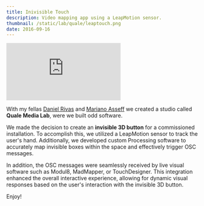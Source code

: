 ```yaml
---
title: Inivisible Touch
description: Video mapping app using a LeapMotion sensor.
thumbnail: /static/lab/quale/leaptouch.png
date: 2016-09-16
---
```


<iframe
  className="w-full aspect-video"
  src="https://player.vimeo.com/video/134560602"
  frameborder="0"
  webkitallowfullscreen=""
  mozallowfullscreen=""
  allowfullscreen
></iframe>

With my fellas [Daniel Rivas](https://daninjafx.com/) and [Mariano Asseff](https://www.themotioncube.art/) we created a studio called **Quale Media Lab**, were we built odd software.

We made the decision to create an **invisible 3D button** for a commissioned installation. To accomplish this, we utilized a LeapMotion sensor to track the user's hand. Additionally, we developed custom Processing software to accurately map invisible boxes within the space and effectively trigger OSC messages.

In addition, the OSC messages were seamlessly received by live visual software such as Modul8, MadMapper, or TouchDesigner. This integration enhanced the overall interactive experience, allowing for dynamic visual responses based on the user's interaction with the invisible 3D button.

Enjoy!
